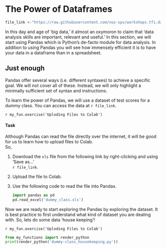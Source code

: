# The Power of Dataframes

```r
file_link <-"https://raw.githubusercontent.com/nus-sps/workshops.tfi.data-visualisation/main/files/dummy_class.xls"
```

In this day and age of ‘big data,’ it almost an oxymoron to claim that ‘data analysis skills are important, relevant and useful.’ In this section, we will start using Pandas which is Python’s de-facto module for data analysis. In addition to using Pandas you will see how immensely efficient it is to have your data in a dataframe than in a spreadsheet.

## Just enough {-}
Pandas offer several ways (i.e. different syntaxes) to achieve a specific goal. We will not cover all of these. Instead, we will only highlight a minimally sufficient set of syntax and instructions.

To learn the power of Pandas, we will use a dataset of test scores for a dummy class. You can access the data at `r file_link`.


`r my_fun.exercise('Uploding Files to Colab')`

#### Task {-}

Although Pandas can read the file directly over the internet, it will be good for us to learn how to upload files to Colab.<br>
So,

1. Download the `xls` file from the following link by right-clicking and using 'Save as...'<br>
`r file_link`.
1. Upload the file to Colab.
1. Use the following code to read the file into Pandas.

    ```python
    import pandas as pd
    pd.read_excel('dummy_class.xls')
    ```

  Now we are ready to start exploring the Pandas by exploring the dataset. It is best practice to first understand what kind of dataset you are dealing with. So, lets do some data 'house keeping'!

`r my_fun.exercise('Uploding Files to Colab')`

```python
from my_functions import render_python
print(render_python('dummy-class_housekeeping.py'))
```
